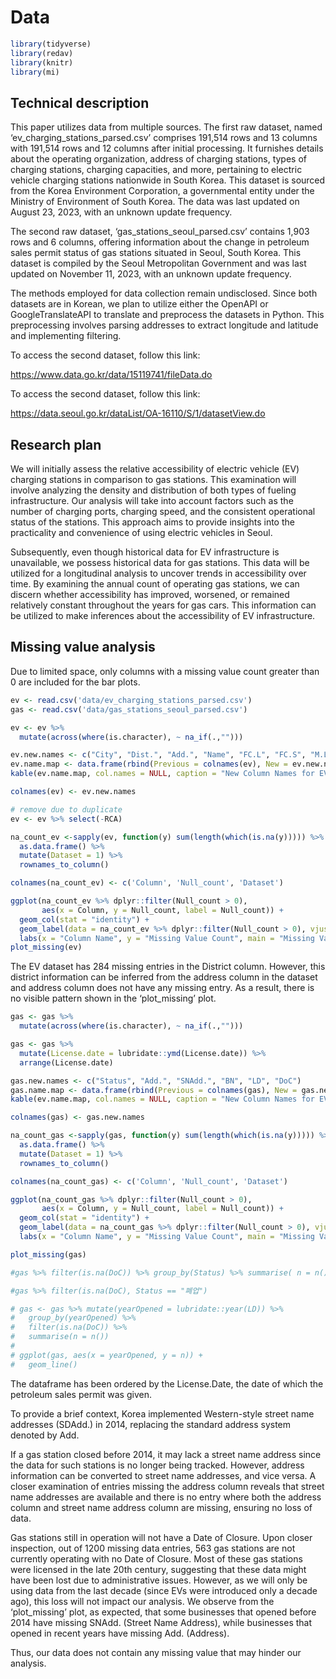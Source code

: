 # Data

```r
library(tidyverse)
library(redav)
library(knitr)
library(mi)
```


## Technical description

This paper utilizes data from multiple sources. The first raw dataset, named 'ev_charging_stations_parsed.csv' comprises 191,514 rows and 13 columns with 191,514 rows and 12 columns after initial processing. It furnishes details about the operating organization, address of charging stations, types of charging stations, charging capacities, and more, pertaining to electric vehicle charging stations nationwide in South Korea. This dataset is sourced from the Korea Environment Corporation, a governmental entity under the Ministry of Environment of South Korea. The data was last updated on August 23, 2023, with an unknown update frequency.

The second raw dataset, 'gas_stations_seoul_parsed.csv' contains 1,903 rows and 6 columns, offering information about the change in petroleum sales permit status of gas stations situated in Seoul, South Korea. This dataset is compiled by the Seoul Metropolitan Government and was last updated on November 11, 2023, with an unknown update frequency.

The methods employed for data collection remain undisclosed. Since both datasets are in Korean, we plan to utilize either the OpenAPI or GoogleTranslateAPI to translate and preprocess the datasets in Python. This preprocessing involves parsing addresses to extract longitude and latitude and implementing filtering.

To access the second dataset, follow this link: 

<https://www.data.go.kr/data/15119741/fileData.do>

To access the second dataset, follow this link: 

<https://data.seoul.go.kr/dataList/OA-16110/S/1/datasetView.do>


## Research plan

We will initially assess the relative accessibility of electric vehicle (EV) charging stations in comparison to gas stations. This examination will involve analyzing the density and distribution of both types of fueling infrastructure. Our analysis will take into account factors such as the number of charging ports, charging speed, and the consistent operational status of the stations. This approach aims to provide insights into the practicality and convenience of using electric vehicles in Seoul.

Subsequently, even though historical data for EV infrastructure is unavailable, we possess historical data for gas stations. This data will be utilized for a longitudinal analysis to uncover trends in accessibility over time. By examining the annual count of operating gas stations, we can discern whether accessibility has improved, worsened, or remained relatively constant throughout the years for gas cars. This information can be utilized to make inferences about the accessibility of EV infrastructure.

## Missing value analysis
Due to limited space, only columns with a missing value count greater than 0 are included for the bar plots.
```r
ev <- read.csv('data/ev_charging_stations_parsed.csv')
gas <- read.csv('data/gas_stations_seoul_parsed.csv')

ev <- ev %>%
  mutate(across(where(is.character), ~ na_if(.,"")))

ev.new.names <- c("City", "Dist.", "Add.", "Name", "FC.L", "FC.S", "M.L", "M.S", "OI.L", "OI.S", "RCA", "Type", "ID")
ev.name.map <- data.frame(rbind(Previous = colnames(ev), New = ev.new.names))
kable(ev.name.map, col.names = NULL, caption = "New Column Names for EV Dataset")

colnames(ev) <- ev.new.names

# remove due to duplicate
ev <- ev %>% select(-RCA)

na_count_ev <-sapply(ev, function(y) sum(length(which(is.na(y))))) %>% 
  as.data.frame() %>%
  mutate(Dataset = 1) %>%
  rownames_to_column()

colnames(na_count_ev) <- c('Column', 'Null_count', 'Dataset')

ggplot(na_count_ev %>% dplyr::filter(Null_count > 0), 
       aes(x = Column, y = Null_count, label = Null_count)) +
  geom_col(stat = "identity") +
  geom_label(data = na_count_ev %>% dplyr::filter(Null_count > 0), vjust = 0.5) + 
  labs(x = "Column Name", y = "Missing Value Count", main = "Missing Value Count for EV Dataset") 
plot_missing(ev)
```
The EV dataset has 284 missing entries in the District column. However, this district information can be inferred from the address column in the dataset and address column does not have any missing entry. As a result, there is no visible pattern shown in the 'plot_missing' plot.

```r
gas <- gas %>%
  mutate(across(where(is.character), ~ na_if(.,"")))

gas <- gas %>% 
  mutate(License.date = lubridate::ymd(License.date)) %>%
  arrange(License.date)

gas.new.names <- c("Status", "Add.", "SNAdd.", "BN", "LD", "DoC")
gas.name.map <- data.frame(rbind(Previous = colnames(gas), New = gas.new.names))
kable(ev.name.map, col.names = NULL, caption = "New Column Names for EV Dataset")

colnames(gas) <- gas.new.names

na_count_gas <-sapply(gas, function(y) sum(length(which(is.na(y))))) %>%
  as.data.frame() %>%
  mutate(Dataset = 1) %>%
  rownames_to_column()

colnames(na_count_gas) <- c('Column', 'Null_count', 'Dataset')

ggplot(na_count_gas %>% dplyr::filter(Null_count > 0), 
       aes(x = Column, y = Null_count, label = Null_count)) +
  geom_col(stat = "identity") +
  geom_label(data = na_count_gas %>% dplyr::filter(Null_count > 0), vjust = 0.5) + 
  labs(x = "Column Name", y = "Missing Value Count", main = "Missing Value Count for Gas Dataset")

plot_missing(gas)

#gas %>% filter(is.na(DoC)) %>% group_by(Status) %>% summarise( n = n())

#gas %>% filter(is.na(DoC), Status == "폐업") 

# gas <- gas %>% mutate(yearOpened = lubridate::year(LD)) %>%
#   group_by(yearOpened) %>%
#   filter(is.na(DoC)) %>%
#   summarise(n = n())
# 
# ggplot(gas, aes(x = yearOpened, y = n)) +
#   geom_line()
```
The dataframe has been ordered by the License.Date, the date of which the petroleum sales permit was given. 

To provide a brief context, Korea implemented Western-style street name addresses (SDAdd.) in 2014, replacing the standard address system denoted by Add.

If a gas station closed before 2014, it may lack a street name address since the data for such stations is no longer being tracked. However, address information can be converted to street name addresses, and vice versa. A closer examination of entries missing the address column reveals that street name addresses are available and there is no entry where both the address column and street name address column are missing, ensuring no loss of data. 

Gas stations still in operation will not have a Date of Closure. Upon closer inspection, out of 1200 missing data entries, 563 gas stations are not currently operating with no Date of Closure. Most of these gas stations were licensed in the late 20th century, suggesting that these data might have been lost due to administrative issues. However, as we will only be using data from the last decade (since EVs were introduced only a decade ago), this loss will not impact our analysis. We observe from the 'plot_missing' plot, as expected, that some businesses that opened before 2014 have missing SNAdd. (Street Name Address), while businesses that opened in recent years have missing Add. (Address).

Thus, our data does not contain any missing value that may hinder our analysis.
